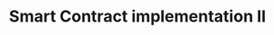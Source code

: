 ---
title: Smart Contract implementation II
description: 
slug: /cso-smart-contract-implementation-part-2
---